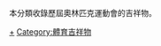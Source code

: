 {{Catnav|頁面分類|人物|虛構角色|吉祥物}}
{{Catnav|頁面分類|人文學科|艺术|设计|吉祥物}}
本分類收錄歷屆奧林匹克運動會的吉祥物。

{{Commonscat|Olympic mascots}}

[[Category:奧林匹克運動會象徵|+]]
[[Category:體育吉祥物|Category:體育吉祥物]]